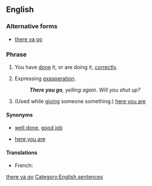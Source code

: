 ==English==
<!--subst: of [[Template:sync]]-->
<!--If you edit this entry, please also edit [[there ya go]] to ensure these two entries remain synchronized.-->[[Category:English synchronized entries|there ya go]]

===Alternative forms===
* [[there ya go]]

===Phrase===
{{infl|en|phrase|head=[[there]] [[you]] [[go]]}}

# {{informal|idiomatic}} You have [[do]]ne it, or are doing it, [[correctly]].
# {{informal|idiomatic}} Expressing [[exasperation]].
#: '''''There you go''', yelling again. Will you shut up?''
# {{informal|idiomatic}} (Used while [[give|giving]] someone something.) [[here you are]]

====Synonyms====
* {{sense|doing something correctly}} [[well done]], [[good job]]
* {{sense|when giving}} [[here you are]]

====Translations====
{{trans-top|you have done it, or are doing it, correctly}}
* French: {{t+|fr|ça y est}}
{{trans-mid}}
{{trans-bottom}}

{{trans-top|expressing exasperation}}
{{trans-mid}}
{{trans-bottom}}

{{trans-see|here you are}}

[[Category:English sentences]]